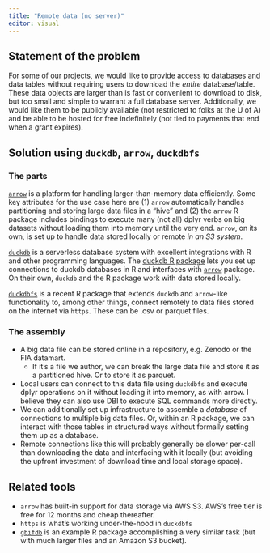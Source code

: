 ```yaml
---
title: "Remote data (no server)"
editor: visual
---
```


## Statement of the problem

For some of our projects, we would like to provide access to databases and data tables without requiring users to download the *entire* database/table.
These data objects are larger than is fast or convenient to download to disk, but too small and simple to warrant a full database server.
Additionally, we would like them to be publicly available (not restricted to folks at the U of A) and be able to be hosted for free indefinitely (not tied to payments that end when a grant expires).

## Solution using `duckdb`, `arrow`, `duckdbfs`

### The parts

[`arrow`](https://arrow.apache.org/) is a platform for handling larger-than-memory data efficiently.
Some key attributes for the use case here are (1) `arrow` automatically handles partitioning and storing large data files in a "hive" and (2) the `arrow` R package includes bindings to execute many (not all) dplyr verbs on big datasets without loading them into memory until the very end.
`arrow`, on its own, is set up to handle data stored locally or remote *in an S3 system*.

[`duckdb`](https://duckdb.org/) is a serverless database system with excellent integrations with R and other programming languages.
The [duckdb R package](https://duckdb.org/docs/api/r.html) lets you set up connections to duckdb databases in R and interfaces with [`arrow`](https://arrow.apache.org/docs/r/) package.
On their own, `duckdb` and the R package work with data stored locally.

[`duckdbfs`](https://cboettig.github.io/duckdbfs/) is a recent R package that extends `duckdb` and `arrow`-like functionality to, among other things, connect remotely to data files stored on the internet via `https`.
These can be .csv or parquet files.

### The assembly

-   A big data file can be stored online in a repository, e.g. Zenodo or the FIA datamart.
    -   If it's a file we author, we can break the large data file and store it as a partitioned hive. Or to store it as parquet.
-   Local users can connect to this data file using `duckdbfs` and execute dplyr operations on it without loading it into memory, as with arrow. I believe they can also use DBI to execute SQL commands more directly.
-   We can additionally set up infrastructure to assemble a *database* of connections to multiple big data files. Or, within an R package, we can interact with those tables in structured ways without formally setting them up as a database.
-   Remote connections like this will probably generally be slower per-call than downloading the data and interfacing with it locally (but avoiding the upfront investment of download time and local storage space).

## Related tools

-   `arrow` has built-in support for data storage via AWS S3. AWS's free tier is free for 12 months and cheap thereafter.
-   `https` is what's working under-the-hood in `duckdbfs`
-   [`gbifdb`](https://docs.ropensci.org/gbifdb/articles/intro.html) is an example R package accomplishing a very similar task (but with much larger files and an Amazon S3 bucket).
